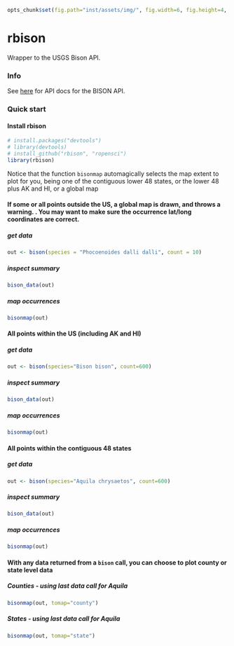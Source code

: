 ```r
opts_chunk$set(fig.path="inst/assets/img/", fig.width=6, fig.height=4, comment=NA, warning=FALSE)
```

rbison
======

Wrapper to the USGS Bison API. 

### Info

See [here](http://bison.usgs.ornl.gov/services.html) for API docs for the BISON API.


### Quick start

#### Install rbison

```r
# install.packages("devtools")
# library(devtools)
# install_github("rbison", "ropensci")
library(rbison)
```

Notice that the function `bisonmap` automagically selects the map extent to plot for you, 
being one of the contiguous lower 48 states, or the lower 48 plus AK and HI, or a global map

#### If some or all points outside the US, a global map is drawn, and throws a warning. . You may want to make sure the occurrence lat/long coordinates are correct.
##### get data
```r
out <- bison(species = "Phocoenoides dalli dalli", count = 10)
```

##### inspect summary
```r
bison_data(out)
```

##### map occurrences
```r
bisonmap(out)
```


####  All points within the US (including AK and HI)
##### get data
```r
out <- bison(species="Bison bison", count=600)
```

##### inspect summary
```r
bison_data(out)
```

##### map occurrences
```r
bisonmap(out)
```

####  All points within the contiguous 48 states
##### get data
```r
out <- bison(species="Aquila chrysaetos", count=600)
```

##### inspect summary
```r
bison_data(out)
```

##### map occurrences
```r
bisonmap(out)
```


####  With any data returned from a `bison` call, you can choose to plot county or state level data
##### Counties - using last data call for Aquila 
```r
bisonmap(out, tomap="county")
```

##### States - using last data call for Aquila 
```r
bisonmap(out, tomap="state")
```